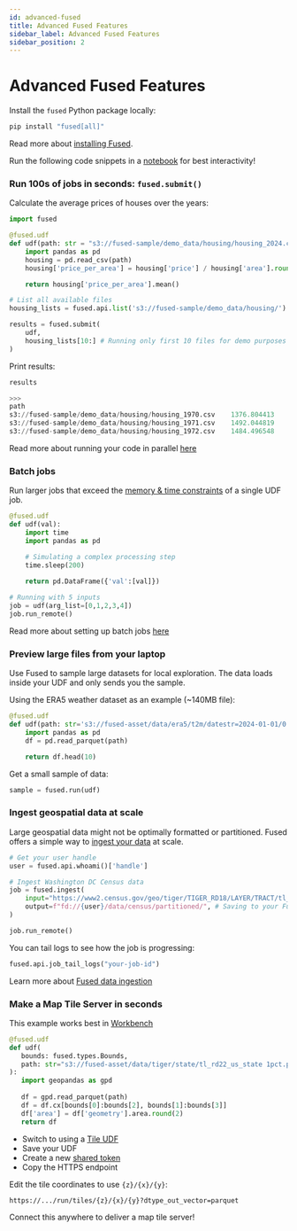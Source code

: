 ```yaml
---
id: advanced-fused
title: Advanced Fused Features
sidebar_label: Advanced Fused Features
sidebar_position: 2
---
```


# Advanced Fused Features

Install the `fused` Python package locally:

```bash
pip install "fused[all]"
```

Read more about [installing Fused](/python-sdk/#python-install).

Run the following code snippets in a [notebook](https://jupyter.org/install) for best interactivity!

### Run 100s of jobs in seconds: `fused.submit()`

Calculate the average prices of houses over the years:

```python
import fused 

@fused.udf
def udf(path: str = "s3://fused-sample/demo_data/housing/housing_2024.csv"):
    import pandas as pd
    housing = pd.read_csv(path)
    housing['price_per_area'] = housing['price'] / housing['area'].round(2)

    return housing['price_per_area'].mean()

# List all available files
housing_lists = fused.api.list('s3://fused-sample/demo_data/housing/')

results = fused.submit(
    udf, 
    housing_lists[10:] # Running only first 10 files for demo purposes
)
```

Print results:

```python
results

>>> 
path	
s3://fused-sample/demo_data/housing/housing_1970.csv	1376.804413
s3://fused-sample/demo_data/housing/housing_1971.csv	1492.044819
s3://fused-sample/demo_data/housing/housing_1972.csv	1484.496548
```

Read more about running your code in parallel [here](/core-concepts/run-udfs/run-small-udfs/#running-multiple-jobs-in-parallel)


### Batch jobs

Run larger jobs that exceed the [memory & time constraints](/core-concepts/run-udfs/run-small-udfs/#defining-small-job) of a single UDF job.

```python
@fused.udf
def udf(val):
    import time
    import pandas as pd

    # Simulating a complex processing step
    time.sleep(200) 

    return pd.DataFrame({'val':[val]})
    
# Running with 5 inputs
job = udf(arg_list=[0,1,2,3,4])
job.run_remote()
```

Read more about setting up batch jobs [here](/core-concepts/run-udfs/run_large/)

### Preview large files from your laptop

Use Fused to sample large datasets for local exploration. The data loads inside your UDF and only sends you the sample.

Using the ERA5 weather dataset as an example (~140MB file):
```python
@fused.udf
def udf(path: str='s3://fused-asset/data/era5/t2m/datestr=2024-01-01/0.parquet'):
    import pandas as pd
    df = pd.read_parquet(path)

    return df.head(10)
```

Get a small sample of data:

```python
sample = fused.run(udf)
```

### Ingest geospatial data at scale

Large geospatial data might not be optimally formatted or partitioned. Fused offers a simple way to [ingest your data](/core-concepts/data-ingestion/ingestion-your-data/) at scale.

```python
# Get your user handle 
user = fused.api.whoami()['handle']

# Ingest Washington DC Census data
job = fused.ingest(
    input="https://www2.census.gov/geo/tiger/TIGER_RD18/LAYER/TRACT/tl_rd22_11_tract.zip",
    output=f"fd://{user}/data/census/partitioned/", # Saving to your Fused bucket
)

job.run_remote()
```

You can tail logs to see how the job is progressing:

```python
fused.api.job_tail_logs("your-job-id")
```

Learn more about [Fused data ingestion](/core-concepts/data-ingestion/ingestion-your-data/)

### Make a Map Tile Server in seconds

This example works best in [Workbench](https://www.fused.io/workbench)

```python
@fused.udf
def udf(
   bounds: fused.types.Bounds,
   path: str="s3://fused-asset/data/tiger/state/tl_rd22_us_state 1pct.parquet"
):
   import geopandas as gpd
   
   df = gpd.read_parquet(path)
   df = df.cx[bounds[0]:bounds[2], bounds[1]:bounds[3]]
   df['area'] = df['geometry'].area.round(2)
   return df
```

- Switch to using a [Tile UDF](/core-concepts/filetile/#tile)
- Save your UDF
- Create a new [shared token](/workbench/udf-builder/navigation/#share)
- Copy the HTTPS endpoint

Edit the tile coordinates to use `{z}/{x}/{y}`:
```
https://.../run/tiles/{z}/{x}/{y}?dtype_out_vector=parquet
```

Connect this anywhere to deliver a map tile server!
